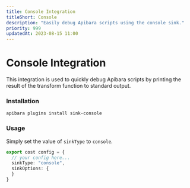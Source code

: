 ```yaml
---
title: Console Integration
titleShort: Console
description: "Easily debug Apibara scripts using the console sink."
priority: 999
updatedAt: 2023-08-15 11:00
---
```


# Console Integration

This integration is used to quickly debug Apibara scripts by printing the
result of the transform function to standard output.


### Installation

```
apibara plugins install sink-console
```

### Usage

Simply set the value of `sinkType` to `console`.

```ts
export cost config = {
  // your config here...
  sinkType: "console",
  sinkOptions: {
  }
}
```
